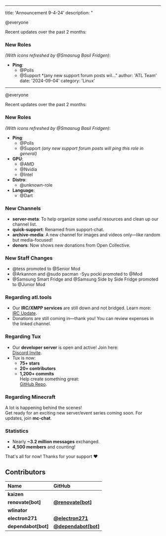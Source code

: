 ***

title: 'Announcement 9-4-24'
description: "

@everyone

Recent updates over the past 2 months:

### **New Roles**

*(With icons refreshed by @Smasnug Basil Fridgen)*:

* **Ping**:
  * @Polls
  * @Support \*(any new support forum posts wil..."
    author: 'ATL Team'
    date: '2024-09-04'
    category: 'Linux'

***

@everyone

Recent updates over the past 2 months:

### **New Roles**

*(With icons refreshed by @Smasnug Basil Fridgen)*:

* **Ping**:
  * @Polls
  * @Support *(any new support forum posts will ping this role in ⁠general)*
* **GPU**:
  * @AMD
  * @Nvidia
  * @Intel
* **Distro**:
  * @unknown-role
* **Language**:
  * @Dart

### **New Channels**

* ⁠**server-meta**: To help organize some useful resources and clean up our channel list.
* ⁠**quick-support**: Renamed from ⁠support-chat.
* ⁠**archive-media**: A new channel for images and videos only—like ⁠random but media-focused!
* ⁠**donors**: Now shows new donations from Open Collective.

### **New Staff Changes**

* @tess promoted to @Senior Mod
* @Arkannon and @sudo pacman -Syu pocki promoted to @Mod
* @Samsung Smart Fridge and @Samsung Side by Side Fridge promoted to @Junior Mod

### **Regarding atl.tools**

* Our **IRC/XMPP services** are still down and not bridged. Learn more:\
  [IRC Update](https://blog.atl.tools/posts/irc-update-1/).
* ⁠Donations are still coming in—thank you! You can review expenses in the linked channel.

### **Regarding Tux**

* Our **developer server** is open and active! Join here:\
  [Discord Invite](https://discord.gg/gpmSjcjQxg).
* Tux is now:
  * **75+ stars**
  * **20+ contributors**
  * **1,200+ commits**\
    Help create something great:\
    [GitHub Repo](https://github.com/allthingslinux/tux).

### **Regarding Minecraft**

A lot is happening behind the scenes!\
Get ready for an exciting new server/event series coming soon. For updates, join ⁠**mc-chat**.

### **Statistics**

* Nearly **\~3.2 million messages** exchanged.
* **4,500 members** and counting!

That's all for now! Thanks for your support ❤️

## Contributors

| Name                 | GitHub                                                        |
| :------------------- | :------------------------------------------------------------ |
| **kaizen**           |                                                               |
| **renovate\[bot]**   | [**@renovate\[bot\]**](https://github.com/renovate\[bot])     |
| **wlinator**         |                                                               |
| **electron271**      | [**@electron271**](https://github.com/electron271)            |
| **dependabot\[bot]** | [**@dependabot\[bot\]**](https://github.com/dependabot\[bot]) |
